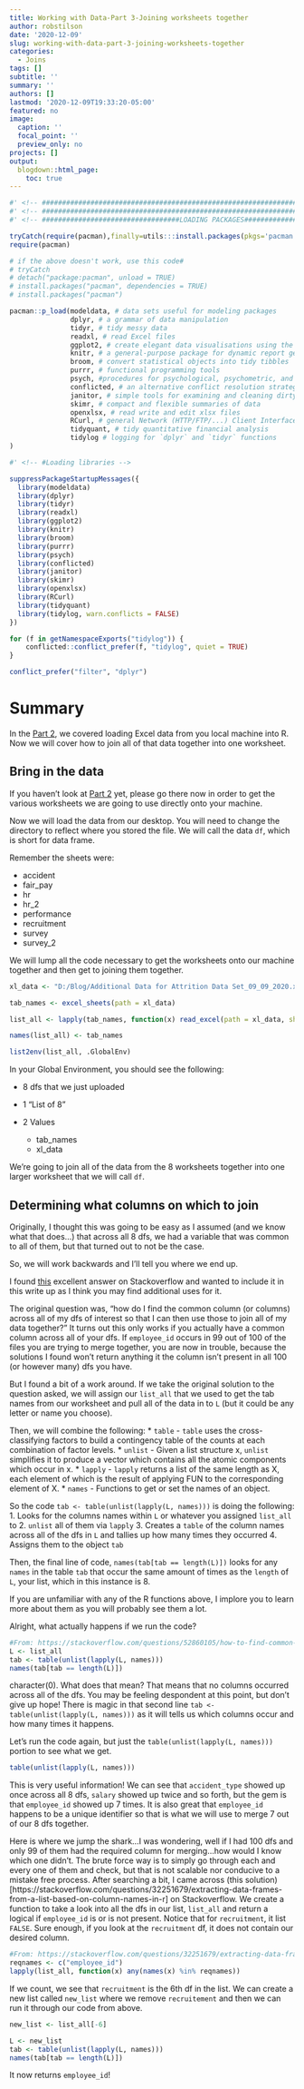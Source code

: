 ```yaml
---
title: Working with Data-Part 3-Joining worksheets together
author: robstilson
date: '2020-12-09'
slug: working-with-data-part-3-joining-worksheets-together
categories:
  - Joins
tags: []
subtitle: ''
summary: ''
authors: []
lastmod: '2020-12-09T19:33:20-05:00'
featured: no
image:
  caption: ''
  focal_point: ''
  preview_only: no
projects: []
output:
  blogdown::html_page:
    toc: true
---
```


```r
#' <!-- ####################################################################################################### -->
#' <!-- ####################################################################################################### -->
#' <!-- ##################################LOADING PACKAGES##################################################### -->

tryCatch(require(pacman),finally=utils:::install.packages(pkgs='pacman',repos='http://cran.r-project.org'));
require(pacman)

# if the above doesn't work, use this code#
# tryCatch
# detach("package:pacman", unload = TRUE)
# install.packages("pacman", dependencies = TRUE)
# install.packages("pacman")

pacman::p_load(modeldata, # data sets useful for modeling packages
               dplyr, # a grammar of data manipulation
               tidyr, # tidy messy data
               readxl, # read Excel files
               ggplot2, # create elegant data visualisations using the grammar of graphics
               knitr, # a general-purpose package for dynamic report generation in R
               broom, # convert statistical objects into tidy tibbles
               purrr, # functional programming tools
               psych, #procedures for psychological, psychometric, and personality research
               conflicted, # an alternative conflict resolution strategy for like named function in different libraries
               janitor, # simple tools for examining and cleaning dirty data
               skimr, # compact and flexible summaries of data
               openxlsx, # read write and edit xlsx files
               RCurl, # general Network (HTTP/FTP/...) Client Interface for R
               tidyquant, # tidy quantitative financial analysis
               tidylog # logging for `dplyr` and `tidyr` functions
)

```

```r

#' <!-- #Loading libraries -->

suppressPackageStartupMessages({
  library(modeldata)      
  library(dplyr)
  library(tidyr)
  library(readxl)
  library(ggplot2)
  library(knitr)
  library(broom)
  library(purrr)
  library(psych)
  library(conflicted)
  library(janitor)
  library(skimr)
  library(openxlsx)
  library(RCurl)
  library(tidyquant)
  library(tidylog, warn.conflicts = FALSE)
})

for (f in getNamespaceExports("tidylog")) {
    conflicted::conflict_prefer(f, "tidylog", quiet = TRUE)
}

```

```r
conflict_prefer("filter", "dplyr")
```

# Summary

In the [Part 2](http://robstilson.rbind.io/post/working-with-data-part-2-pulling-in-data-from-excel/), we covered loading Excel data from you local machine into R. Now we will cover how to join all of that data together into one worksheet.

## Bring in the data

If you haven't look at [Part 2](http://robstilson.rbind.io/post/working-with-data-part-2-pulling-in-data-from-excel/) yet, please go there now in order to get the various worksheets we are going to use directly onto your machine.

Now we will load the data from our desktop. You will need to change the directory to reflect where you stored the file. We will call the data `df`, which is short for data frame.

Remember the sheets were:

* accident
* fair_pay
* hr         
* hr_2        
* performance 
* recruitment 
* survey      
* survey_2 

We will lump all the code necessary to get the worksheets onto our machine together and then get to joining them together.

```r
xl_data <- "D:/Blog/Additional Data for Attrition Data Set_09_09_2020.xlsx"

tab_names <- excel_sheets(path = xl_data)

list_all <- lapply(tab_names, function(x) read_excel(path = xl_data, sheet = x))

names(list_all) <- tab_names

list2env(list_all, .GlobalEnv)
```

In your Global Environment, you should see the following:

* 8 dfs that we just uploaded

* 1 "List of 8"

* 2 Values
    - tab_names
    - xl_data
    
We're going to join all of the data from the 8 worksheets together into one larger worksheet that we will call `df`.

## Determining what columns on which to join

Originally, I thought this was going to be easy as I assumed (and we know what that does...) that across all 8 dfs, we had a variable that was common to all of them, but that turned out to not be the case. 

So, we will work backwards and I'll tell you where we end up.

I found [this](https://stackoverflow.com/questions/52860105/how-to-find-common-variables-in-different-data-frames) excellent answer on Stackoverflow and wanted to include it in this write up as I think you may find additional uses for it. 

The original question was, "how do I find the common column (or columns) across all of my dfs of interest so that I can then use those to join all of my data together?" It turns out this only works if you actually have a common column across all of your dfs. If `employee_id` occurs in 99 out of 100 of the files you are trying to merge together, you are now in trouble, because the solutions I found won't return anything it the column isn't present in all 100 (or however many) dfs you have.

But I found a bit of a work around. If we take the original solution to the question asked, we will assign our `list_all` that we used to get the tab names from our worksheet and pull all of the data in to `L` (but it could be any letter or name you choose).

Then, we will combine the following:
* `table` - `table` uses the cross-classifying factors to build a contingency table of the counts at each combination of factor levels.
* `unlist` - Given a list structure x, `unlist` simplifies it to produce a vector which contains all the atomic components which occur in x.
* `lapply` - `lapply` returns a list of the same length as X, each element of which is the result of applying FUN to the corresponding element of X.
* `names` - Functions to get or set the names of an object.

So the code `tab <- table(unlist(lapply(L, names)))` is doing the following:
1. Looks for the columns names within `L` or whatever you assigned `list_all` to
2. `unlist` all of them via `lapply`
3. Creates a `table` of the column names across all of the dfs in `L` and tallies up how many times they occurred
4. Assigns them to the object `tab`

Then, the final line of code, `names(tab[tab == length(L)])` looks for any `names` in the table `tab` that occur the same amount of times as the `length` of `L`, your list, which in this instance is 8.

If you are unfamiliar with any of the R functions above, I implore you to learn more about them as you will probably see them a lot.

Alright, what actually happens if we run the code?

```r
#From: https://stackoverflow.com/questions/52860105/how-to-find-common-variables-in-different-data-frames
L <- list_all
tab <- table(unlist(lapply(L, names)))
names(tab[tab == length(L)])
```

character(0). What does that mean? That means that no columns occurred across all of the dfs. You may be feeling despondent at this point, but don't give up hope! There is magic in that second line `tab <- table(unlist(lapply(L, names)))` as it will tells us which columns occur and how many times it happens.

Let's run the code again, but just the `table(unlist(lapply(L, names)))` portion to see what we get.

```r
table(unlist(lapply(L, names)))
```

  <!--     accident_type           attrition          department         employee_id          engagement              gender  -->
  <!--                 1                   1                   3                   7                   2                   1  -->
  <!--         job_level            location            new_hire      overtime_hours  performance_rating              rating  -->
  <!--                 2                   1                   1                   1                   1                   1  -->
  <!-- recruiting_source              salary     sales_quota_pct vacation_days_taken                year  -->
  <!--                 1                   2                   1                   1                   3  -->
  
This is very useful information! We can see that `accident_type` showed up once across all 8 dfs, `salary` showed up twice and so forth, but the gem is that `employee_id` showed up 7 times. It is also great that `employee_id` happens to be a unique identifier so that is what we will use to merge 7 out of our 8 dfs together. 

Here is where we jump the shark...I was wondering, well if I had 100 dfs and only 99 of them had the required column for merging...how would I know which one didn't. The brute force way is to simply go through each and every one of them and check, but that is not scalable nor conducive to a mistake free process. After searching a bit, I came across (this solution)[https://stackoverflow.com/questions/32251679/extracting-data-frames-from-a-list-based-on-column-names-in-r] on Stackoverflow. We create a function to take a look into all the dfs in our list, `list_all` and return a logical if `employee_id` is or is not present. Notice that for `recruitment`, it list `FALSE`. Sure enough, if you look at the `recruitment` df, it does not contain our desired column.

```r
#From: https://stackoverflow.com/questions/32251679/extracting-data-frames-from-a-list-based-on-column-names-in-r
reqnames <- c("employee_id")
lapply(list_all, function(x) any(names(x) %in% reqnames))
```
If we count, we see that `recruitment` is the 6th df in the list. We can create a new list called `new_list` where we remove `recruitement` and then we can run it through our code from above.

```r
new_list <- list_all[-6]
```

```r
L <- new_list
tab <- table(unlist(lapply(L, names)))
names(tab[tab == length(L)])
```

It now returns `employee_id`!


